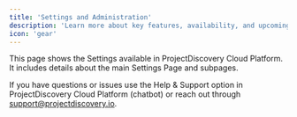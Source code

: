 ```yaml
---
title: 'Settings and Administration'
description: 'Learn more about key features, availability, and upcoming capabilities'
icon: 'gear'
---
```


This page shows the Settings available in ProjectDiscovery Cloud Platform. It includes details about the main Settings Page and subpages.

<Tip>If you have questions or issues use the Help & Support option in ProjectDiscovery Cloud Platform (chatbot) or reach out through support@projectdiscovery.io.</Tip>
